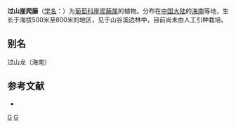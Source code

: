 {{Speciesbox 
| genus = Tetrastigma
| species = pseudocruciatum
| authority = [[李朝銮|C. L. Li]]
}}
'''过山崖爬藤'''（[[学名|学名]]：{{lang|la|''Tetrastigma pseudocruciatum''}}）为[[葡萄科|葡萄科]][[崖爬藤属|崖爬藤属]]的植物。分布在[[中国大陆|中国大陆]]的[[海南|海南]]等地，生长于海拔500米至800米的地区，见于山谷溪边林中，目前尚未由人工引种栽培。

== 别名 ==
过山龙（海南）

== 参考文献 ==
<div class="references-small">
* {{cite web| url =http://www.bioinfo.cn/db05/KmzwSpecies.php?action=view&id=28843| title =过山崖爬藤| work =《中国高等植物数据库全库》| publisher =中国科学院微生物研究所| author =昆明植物研究所| accessdate =2009-02-26| deadurl =yes| archiveurl =https://web.archive.org/web/20160305004751/http://www.bioinfo.cn/db05/KmzwSpecies.php?action=view&id=28843| archivedate =2016-03-05}}
</div>
{{Taxonbar}}

[[Category:崖爬藤属|G]]
[[Category:海南植物|G]]